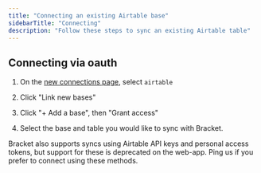 ```yaml
---
title: "Connecting an existing Airtable base"
sidebarTitle: "Connecting"
description: "Follow these steps to sync an existing Airtable table"
---
```


## Connecting via oauth

1. On the [new connections page](https://app.usebracket.com/), select `airtable`

2. Click "Link new bases"

3. Click "+ Add a base", then "Grant access"

4. Select the base and table you would like to sync with Bracket.

<Info>Bracket also supports syncs using Airtable API keys and personal access tokens, but support for these is deprecated on the web-app. Ping us if you prefer to connect using these methods.</Info>
